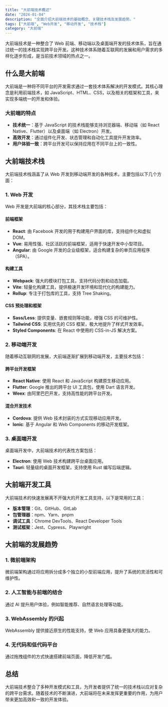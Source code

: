 ```yaml
---
title: "大前端技术概述"
date: "2024-01-04"
description: "全面介绍大前端技术的基础概念、关键技术栈及发展趋势。"
tags: ["大前端", "Web开发", "移动开发", "技术栈"]
category: "大前端"
---
```


大前端技术是一种整合了 Web 前端、移动端以及桌面端开发的技术体系，旨在通过统一的技术栈实现跨平台开发。这种技术体系随着互联网的发展和用户需求的多样化逐步形成，是当前技术领域的热点之一。

## 什么是大前端

大前端是一种将不同平台的开发需求通过一套技术体系解决的开发模式。其核心理念是利用前端技术，如 JavaScript、HTML、CSS，以及相关的框架和工具，来实现多端统一的开发和体验。

### 大前端的特点
- **技术统一**：基于 JavaScript 的技术栈能够支持浏览器端、移动端（如 React Native、Flutter）以及桌面端（如 Electron）开发。
- **高效开发**：通过组件化开发、状态管理和自动化工具提升开发效率。
- **用户体验一致**：跨平台开发可以保持应用在不同平台上的一致性。

## 大前端技术栈

大前端技术栈涵盖了从 Web 开发到移动端开发的各种技术，主要包括以下几个方面：

### 1. Web 开发

Web 开发是大前端的核心部分，其技术栈主要包括：

#### 前端框架
- **React**: 由 Facebook 开发的用于构建用户界面的库，支持组件化和虚拟 DOM。
- **Vue**: 易用性强、社区活跃的前端框架，适用于快速开发中小型项目。
- **Angular**: 由 Google 开发的企业级框架，适合构建复杂的单页应用程序（SPA）。

#### 构建工具
- **Webpack**: 强大的模块打包工具，支持代码分割和动态加载。
- **Vite**: 轻量化构建工具，提供极速开发环境和现代化的构建能力。
- **Rollup**: 专注于打包库的工具，支持 Tree Shaking。

#### CSS 预处理和框架
- **Sass/Less**: 提供变量、嵌套规则等功能，增强 CSS 的可维护性。
- **Tailwind CSS**: 实用优先的 CSS 框架，极大地提升了样式开发效率。
- **Styled Components**: 在 React 中使用的 CSS-in-JS 解决方案。

### 2. 移动端开发

随着移动互联网的发展，大前端逐渐扩展到移动端开发，主要技术包括：

#### 跨平台开发框架
- **React Native**: 使用 React 和 JavaScript 构建原生移动应用。
- **Flutter**: Google 推出的跨平台 UI 工具包，使用 Dart 语言开发。
- **Weex**: 由阿里巴巴开发，支持高性能的跨平台开发。

#### 混合开发技术
- **Cordova**: 提供 Web 技术封装的方式实现移动应用开发。
- **Ionic**: 基于 Angular 和 Web Components 的移动开发框架。

### 3. 桌面端开发

桌面端开发中，大前端技术的代表性方案包括：

- **Electron**: 使用 Web 技术构建跨平台桌面应用。
- **Tauri**: 轻量级的桌面开发框架，支持使用 Rust 编写后端逻辑。

## 大前端开发工具

大前端技术的快速发展离不开强大的开发工具支持，以下是常用的工具：

- **版本管理**：Git、GitHub、GitLab
- **包管理器**：npm、Yarn、pnpm
- **调试工具**：Chrome DevTools、React Developer Tools
- **测试框架**：Jest、Cypress、Playwright

## 大前端的发展趋势

### 1. 微前端架构
微前端架构通过将应用拆分成多个独立的小型前端应用，提升了系统的灵活性和可维护性。

### 2. 人工智能与前端的结合
通过 AI 提升用户体验，例如智能推荐、自然语言处理等功能。

### 3. WebAssembly 的兴起
WebAssembly 提供接近原生的性能支持，使 Web 应用具备更强大的能力。

### 4. 无代码和低代码平台
通过拖拽组件的方式快速搭建前端页面，降低开发门槛。

## 总结

大前端技术整合了多种开发模式和工具，为开发者提供了统一的技术栈以应对复杂的跨平台需求。随着技术的不断演进，大前端将在未来发挥更重要的作用，为用户带来更加高效和一致的开发体验。
